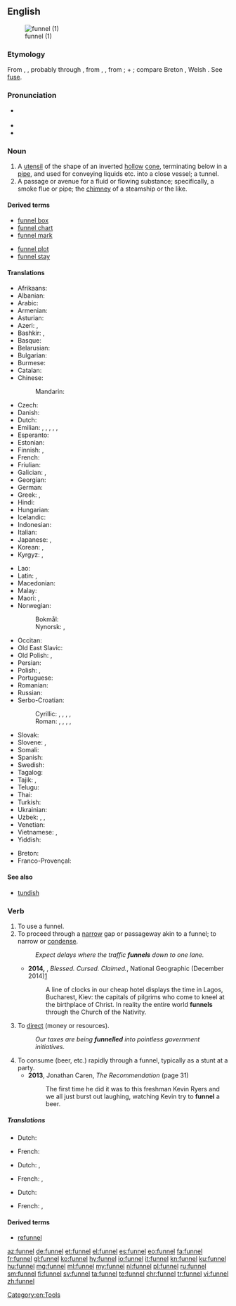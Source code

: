 ==English==
{{wikipedia}}
[[Image:Kitchen_Funnel.jpg|thumb|funnel (1)]]

===Etymology===
From {{etyl|ang|en}} {{m|ang|funel}}, {{m|ang|fonel}}, probably through {{etyl|fro|en}}, from {{etyl|la|en}}
{{m|la|fundibulum}}, {{m|la|infundibulum||funnel}}, from {{m|la|infundere||to pour in}};
{{m|la|in||in}} + {{m|la|fundere||to pour}}; compare Breton {{m|ja|founil||funnel}}, Welsh {{m|cy|ffynel||air hole, chimney}}. See [[fuse]].

===Pronunciation===
* {{a|UK}} {{IPA|/ˈfʌnəl/|lang=en}}
* {{audio|en-us-funnel.ogg|Audio (US)|lang=en}}
* {{rhymes|ʌnəl|lang=en}}

===Noun===
{{en-noun}}

# A [[utensil]] of the shape of an inverted [[hollow]] [[cone]], terminating below in a [[pipe]], and used for conveying liquids etc. into a close vessel; a tunnel.
# A passage or avenue for a fluid or flowing substance; specifically, a smoke flue or pipe; the [[chimney]] of a steamship or the like.

====Derived terms====
{{rel-top|terms derived from ''funnel (noun)''}}
* [[funnel box]]
* [[funnel chart]]
* [[funnel mark]]
{{rel-mid}}
* [[funnel plot]]
* [[funnel stay]]
{{rel-bottom}}

====Translations====
{{trans-top|utensil used to guide poured liquids}}
* Afrikaans: {{t|af|tregter}}
* Albanian: {{t+|sq|hinkë|f}}
* Arabic: {{t|ar|قِمْع|m}}
* Armenian: {{t+|hy|ձագար|sc=Armn}}
* Asturian: {{t|ast|embudu|m}}
* Azeri: {{t+|az|qıf}}, {{t+|az|huni}}
* Bashkir: {{t|ba|борғаҡ|sc=Cyrl}}, {{t|ba|буранка|sc=Cyrl}}
* Basque: {{t|eu|inbutu}}
* Belarusian: {{t|be|варо́нка|f|sc=Cyrl}}
* Bulgarian: {{t+|bg|фу́ния|f}}
* Burmese: {{t+|my|ကတော့|sc=Mymr}}
* Catalan: {{t|ca|embut|m}}
* Chinese:
*: Mandarin: {{t+|cmn|漏斗|tr=lòudǒu|sc=Hani}}
* Czech: {{t+|cs|trychtýř|m}}
* Danish: {{t|da|tragt|c}}
* Dutch: {{t+|nl|trechter}}
* Emilian: {{t|egl|ludrèt|m}}, {{t|egl|luddra|f}}, {{t|egl|lōdra|f}}, {{t|egl|lùder|m}}, {{t|egl|dvinêl|m}}, {{t|egl|buvanèl|m}}
* Esperanto: {{t+|eo|funelo}}
* Estonian: {{t|et|lehter}}
* Finnish: {{t+|fi|suppilo}}, {{t+|fi|tratti}}
* French: {{t+|fr|entonnoir|m}}
* Friulian: {{t|fur|plere|f}}
* Galician: {{t+|gl|funil}}, {{t+|gl|embude|m}}
* Georgian: {{t|ka|ძაბრი|sc=Geor}}
* German: {{t+|de|Trichter|m}}
* Greek: {{t+|el|χωνί|n|sc=Grek}}, {{t+|el|χοάνη|f|sc=Grek}}
* Hindi: {{t|hi|कीप|m|sc=Deva}}
* Hungarian: {{t+|hu|tölcsér}}
* Icelandic: {{t|is|trekt}}
* Indonesian: {{t+|id|corong}}
* Italian: {{t+|it|imbuto|m}}
* Japanese: {{t|ja|漏斗|tr=ろうと, rōto, じょうご, jōgo}}, {{t|ja|ファンネル|tr=fanneru|sc=Jpan}}
* Korean: {{t|ko|깔때기|sc=Kore}}, {{t|ko|누두|sc=Kore}}
* Kyrgyz: {{t|ky|воронка|sc=Cyrl}}, {{t|ky|куйгуч|sc=Cyrl}}
{{trans-mid}}
* Lao: {{t|lo|ດ່ຽວຈັບ|sc=Laoo}}
* Latin: {{t|la|fundibulum}}, {{t|la|infundibulum}}
* Macedonian: {{t|mk|и́нка|f}}
* Malay: {{t|ms|corong}}
* Maori: {{t|mi|kōrere}}, {{t|mi|kōrere wai}}
* Norwegian: 
*: Bokmål: {{t+|nb|trakt|m|f}}
*: Nynorsk: {{t|nn|trakt|f}}, {{t|nn|trekt|f}}
* Occitan: {{t+|oc|embut}}
* Old East Slavic: {{t|orv|лии|m|sc=Cyrs}}
* Old Polish: {{t|zlw-opl|lej}}, {{t|zlw-opl|lij}}
* Persian: {{t+|fa|قیف|tr=qif}}
* Polish: {{t+|pl|lejek|m}}, {{t+|pl|lijek}}
* Portuguese: {{t+|pt|funil|m}}
* Romanian: {{t+|ro|pâlnie|f}}
* Russian: {{t+|ru|воро́нка|f}}
* Serbo-Croatian:
*: Cyrillic: {{t|sh|левак|m}}, {{t|sh|љевак|m}}, {{t|sh|лијевак|m}}, {{t|sh|ли̏јак|m}}, {{t|sh|ли̏ј|m}}
*: Roman: {{t|sh|levak|m}}, {{t+|sh|ljevak|m}}, {{t+|sh|lijevak|m}}, {{t|sh|lȉjak|m}}, {{t|sh|lȉj|m}}
* Slovak: {{t|sk|lievik|m}}
* Slovene: {{t+|sl|lijak|m}}, {{t|sl|lȋj|m}}
* Somali: {{t|so|masaf}}
* Spanish: {{t+|es|embudo|m}}
* Swedish: {{t+|sv|tratt|c}}
* Tagalog: {{t|tl|imbudo}}
* Tajik: {{t|tg|даҳана|sc=Cyrl}}, {{t|tg|қиф|sc=Cyrl}}
* Telugu: {{t+|te|గరాటు}}
* Thai: {{t+|th|กรวย|tr=gruay|sc=Thai}}
* Turkish: {{t+|tr|huni}}
* Ukrainian: {{t|uk|воро́нка|f|sc=Cyrl}}
* Uzbek: {{t+|uz|moʻri}}, {{t|uz|moʻrikon}}, {{t+|uz|voronka}}
* Venetian: {{t+|vec|inpiria|f}}
* Vietnamese: {{t+|vi|phễu}}, {{t+|vi|quặn}}
* Yiddish: {{t|yi|לייקע|m|sc=Hebr}}
{{trans-bottom}}

{{trans-see|smoke flue, chimney|chimney}}

{{checktrans-top}}
* Breton: {{t-check|br|founil}}
* Franco-Provençal: {{t-check|frp|founil}}
{{trans-bottom}}

====See also====
* [[tundish]]

===Verb===
{{en-verb|funnels|funnelling|pres_ptc2=funneling|funnelled|past2=funneled|funnelled|past_ptc2=funneled}}

# To use a funnel.
# To proceed through a [[narrow]] gap or passageway akin to a funnel; to narrow or [[condense]].
#: ''Expect delays where the traffic '''funnels''' down to one lane.''
#* '''2014,''' {{w|Paul Salopek}}, ''Blessed. Cursed. Claimed.'', National Geographic (December 2014)[http://ngm.nationalgeographic.com/2014/12/pilgrim-roads/salopek-text]
#*: A line of clocks in our cheap hotel displays the time in Lagos, Bucharest, Kiev: the capitals of pilgrims who come to kneel at the birthplace of Christ. In reality the entire world '''funnels''' through the Church of the Nativity.
# {{label|en|transitive}} To [[direct]] (money or resources).
#: ''Our taxes are being '''funnelled''' into pointless government initiatives.''
# To consume (beer, etc.) rapidly through a funnel, typically as a stunt at a party.
#* '''2013''', Jonathan Caren, ''The Recommendation'' (page 31)
#*: The first time he did it was to this freshman Kevin Ryers and we all just burst out laughing, watching Kevin try to '''funnel''' a beer.

=====Translations=====
{{trans-top|To use a funnel}}
* Dutch: {{t|nl|door een trechter gieten}}
{{trans-mid}}
* French: {{t|fr|utiliser un entonnoir}}
{{trans-bottom}}
{{trans-top|To proceed through a narrow gap or passageway akin to a funnel}}
* Dutch: {{t|nl|door een kleiner opening voeren}}, {{t+|nl|kanaliseren}}
{{trans-mid}}
* French: {{t+|fr|canaliser}},
{{trans-bottom}}
{{trans-top|To direct (money or resources).}}
* Dutch: {{t|nl|geld doen circuleren}}
{{trans-mid}}
* French: {{t|fr|faire circuler des resources ou de l'argent}},
{{trans-bottom}}

====Derived terms====
* [[refunnel]]

[[Category:en:Tools]]

[[az:funnel]]
[[de:funnel]]
[[et:funnel]]
[[el:funnel]]
[[es:funnel]]
[[eo:funnel]]
[[fa:funnel]]
[[fr:funnel]]
[[gl:funnel]]
[[ko:funnel]]
[[hy:funnel]]
[[io:funnel]]
[[it:funnel]]
[[kn:funnel]]
[[ku:funnel]]
[[hu:funnel]]
[[mg:funnel]]
[[ml:funnel]]
[[my:funnel]]
[[nl:funnel]]
[[pl:funnel]]
[[ru:funnel]]
[[sm:funnel]]
[[fi:funnel]]
[[sv:funnel]]
[[ta:funnel]]
[[te:funnel]]
[[chr:funnel]]
[[tr:funnel]]
[[vi:funnel]]
[[zh:funnel]]